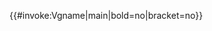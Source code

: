 <includeonly>{{#invoke:Vgname|main|bold=no|bracket=no}}</includeonly><noinclude>
{{Documentation|Template:Vgname/doc}}
</noinclude>